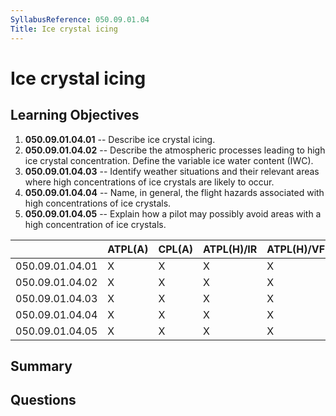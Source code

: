 ```yaml
---
SyllabusReference: 050.09.01.04
Title: Ice crystal icing
---
```


# Ice crystal icing

## Learning Objectives

1. **050.09.01.04.01** -- Describe ice crystal icing.
2. **050.09.01.04.02** -- Describe the atmospheric processes leading to high ice
   crystal concentration. Define the variable ice water content (IWC).
3. **050.09.01.04.03** -- Identify weather situations and their relevant areas
   where high concentrations of ice crystals are likely to occur.
4. **050.09.01.04.04** -- Name, in general, the flight hazards associated with
   high concentrations of ice crystals.
5. **050.09.01.04.05** -- Explain how a pilot may possibly avoid areas with a high
   concentration of ice crystals.

|                 | ATPL(A) | CPL(A) | ATPL(H)/IR | ATPL(H)/VFR | CPL(H) | IR  | CBIR(A) |
| --------------- | ------- | ------ | ---------- | ----------- | ------ | --- | ------- |
| 050.09.01.04.01 | X       | X      | X          | X           | X      | X   | X       |
| 050.09.01.04.02 | X       | X      | X          | X           | X      | X   | X       |
| 050.09.01.04.03 | X       | X      | X          | X           | X      | X   | X       |
| 050.09.01.04.04 | X       | X      | X          | X           | X      | X   | X       |
| 050.09.01.04.05 | X       | X      | X          | X           | X      | X   | X       |

## Summary

## Questions
